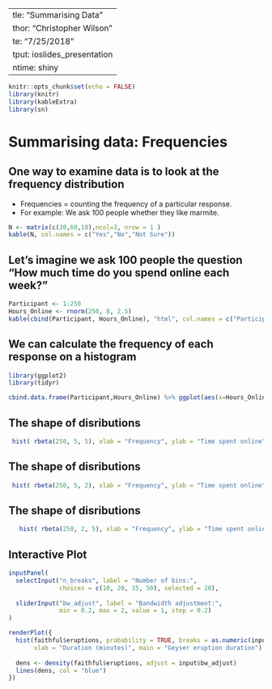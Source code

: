   ---
title: "Summarising Data"
author: "Christopher Wilson"
date: "7/25/2018"
output: ioslides_presentation
runtime: shiny
---

```r
knitr::opts_chunk$set(echo = FALSE)
library(knitr)
library(kableExtra)
library(sn)
```

# Summarising data: Frequencies

## One way to examine data is to look at the frequency distribution

- Frequencies = counting the frequency of a particular response.
- For example: We ask 100 people whether they like marmite.

```r

N <- matrix(c(30,60,10),ncol=3, nrow = 1 )
kable(N, col.names = c("Yes","No","Not Sure"))


```

## Let's imagine we ask 100 people the question “How much time do you spend online each week?”

```r

Participant <- 1:250
Hours_Online <- rnorm(250, 8, 2.5)
kable(cbind(Participant, Hours_Online), "html", col.names = c("Participant", "Hours"))


```

## We can calculate the frequency of each response on a histogram

```r
library(ggplot2)
library(tidyr)

cbind.data.frame(Participant,Hours_Online) %>% ggplot(aes(x=Hours_Online)) + geom_histogram(bins=20, fill = "blue", colour="blue") # + geom_vline(aes(xintercept=mean(Hours_Online)),  color="red", linetype="dashed", size=1)
```

## The shape of disributions

``` r
 hist( rbeta(250, 5, 5), xlab = "Frequency", ylab = "Time spent online", main = "Normal distribution" )


```


## The shape of disributions

``` r

 hist( rbeta(250, 5, 2), xlab = "Frequency", ylab = "Time spent online", main = "Left-skewed distribution" )


```

## The shape of disributions

``` r
   hist( rbeta(250, 2, 5), xlab = "Frequency", ylab = "Time spent online", main = "Right-skewed distribution" )

```




## Interactive Plot

```r
inputPanel(
  selectInput("n_breaks", label = "Number of bins:",
              choices = c(10, 20, 35, 50), selected = 20),
  
  sliderInput("bw_adjust", label = "Bandwidth adjustment:",
              min = 0.2, max = 2, value = 1, step = 0.2)
)

renderPlot({
  hist(faithful$eruptions, probability = TRUE, breaks = as.numeric(input$n_breaks),
       xlab = "Duration (minutes)", main = "Geyser eruption duration")
  
  dens <- density(faithful$eruptions, adjust = input$bw_adjust)
  lines(dens, col = "blue")
})
```
